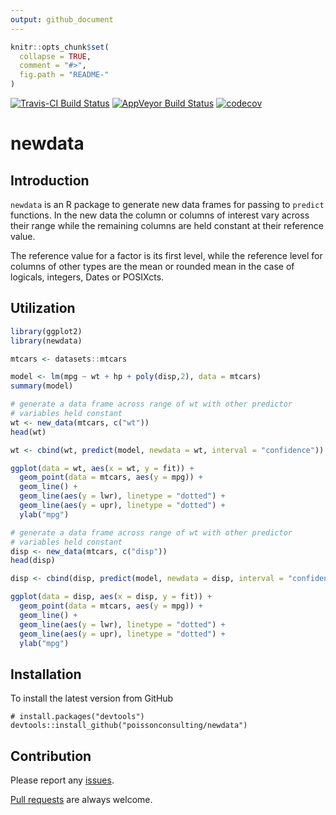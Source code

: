 ```yaml
---
output: github_document
---
```


<!-- README.md is generated from README.Rmd. Please edit that file -->

```r
knitr::opts_chunk$set(
  collapse = TRUE,
  comment = "#>",
  fig.path = "README-"
)
```

[![Travis-CI Build Status](https://travis-ci.org/poissonconsulting/newdata.svg?branch=master)](https://travis-ci.org/poissonconsulting/newdata)
[![AppVeyor Build Status](https://ci.appveyor.com/api/projects/status/github/poissonconsulting/newdata?branch=master&svg=true)](https://ci.appveyor.com/project/poissonconsulting/newdata)
[![codecov](https://codecov.io/gh/poissonconsulting/newdata/branch/master/graph/badge.svg)](https://codecov.io/gh/poissonconsulting/newdata)

# newdata

## Introduction

`newdata` is an R package to generate new data frames for passing to `predict` functions.
In the new data the column or columns of interest vary across their range while the remaining columns are held constant at their reference value.

The reference value for a factor is its first level, while the reference level for columns of other types are the mean or rounded mean in the case of logicals, integers, Dates or POSIXcts.

## Utilization

```r
library(ggplot2)
library(newdata)

mtcars <- datasets::mtcars

model <- lm(mpg ~ wt + hp + poly(disp,2), data = mtcars)
summary(model)

# generate a data frame across range of wt with other predictor
# variables held constant
wt <- new_data(mtcars, c("wt"))
head(wt)

wt <- cbind(wt, predict(model, newdata = wt, interval = "confidence"))

ggplot(data = wt, aes(x = wt, y = fit)) + 
  geom_point(data = mtcars, aes(y = mpg)) + 
  geom_line() +
  geom_line(aes(y = lwr), linetype = "dotted") +
  geom_line(aes(y = upr), linetype = "dotted") +
  ylab("mpg")

# generate a data frame across range of wt with other predictor
# variables held constant
disp <- new_data(mtcars, c("disp"))
head(disp)

disp <- cbind(disp, predict(model, newdata = disp, interval = "confidence"))

ggplot(data = disp, aes(x = disp, y = fit)) + 
  geom_point(data = mtcars, aes(y = mpg)) + 
  geom_line() +
  geom_line(aes(y = lwr), linetype = "dotted") +
  geom_line(aes(y = upr), linetype = "dotted") +
  ylab("mpg")
```

## Installation

To install the latest version from GitHub
```
# install.packages("devtools")
devtools::install_github("poissonconsulting/newdata")
```

## Contribution

Please report any [issues](https://github.com/poissonconsulting/newdata/issues).

[Pull requests](https://github.com/poissonconsulting/newdata/pulls) are always welcome.


